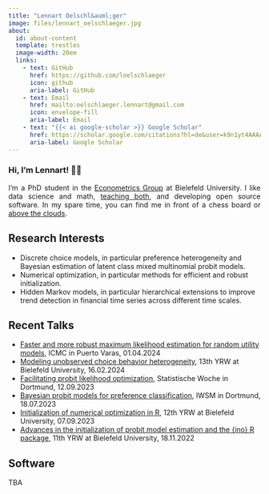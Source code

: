 ```yaml
---
title: "Lennart Oelschl&auml;ger"
image: files/lennart_oelschlaeger.jpg
about: 
  id: about-content
  template: trestles
  image-width: 20em
  links:
    - text: GitHub
      href: https://github.com/loelschlaeger
      icon: github
      aria-label: GitHub
    - text: Email
      href: mailto:oelschlaeger.lennart@gmail.com
      icon: envelope-fill
      aria-label: Email
    - text: "{{< ai google-scholar >}} Google Scholar"
      href: https://scholar.google.com/citations?hl=de&user=k9n1yt4AAAAJ
      aria-label: Google Scholar
---
```


:::::: {#about-content}
### Hi, I'm Lennart! 👋🙂

<div style="text-align: justify">
I'm a PhD student in the [Econometrics Group](https://www.uni-bielefeld.de/fakultaeten/wirtschaftswissenschaften/lehrbereiche/econometrics/) at Bielefeld University. I like data science and math, [teaching both](https://blogs.uni-bielefeld.de/blog/wiwi/entry/andreas_handl_lehrpreis_2024_anerkennung), and developing open source software. In my spare time, you can find me in front of a chess board or [above the clouds](https://www.youtube.com/watch?v=c2vc8qY3B5c).
</div>

::: {.callout-note collapse="true" appearance="minimal"}
## Research Interests

-   Discrete choice models, in particular preference heterogeneity and Bayesian estimation of latent class mixed multinomial probit models.
-   Numerical optimization, in particular methods for efficient and robust initialization.
-   Hidden Markov models, in particular hierarchical extensions to improve trend detection in financial time series across different time scales.
:::

::: {.callout-note collapse="true" appearance="minimal"}
## Recent Talks

- [Faster and more robust maximum likelihood estimation for random utility models](files/icmc_01_04_2024.pdf), ICMC in Puerto Varas, 01.04.2024
- [Modeling unobserved choice behavior heterogeneity](files/yrw_16_02_2024.pdf), 13th YRW at Bielefeld University, 16.02.2024
- [Facilitating probit likelihood optimization](files/statwo_12_09_2023.pdf), Statistische Woche in Dortmund, 12.09.2023
- [Bayesian probit models for preference classification](files/IWSM2023-oelschlaeger-bauer-poster.pdf), IWSM in Dortmund, 18.07.2023
- [Initialization of numerical optimization in R](files/yrw_07_09_2023.pdf), 12th YRW at Bielefeld University, 07.09.2023
- [Advances in the initialization of probit model estimation and the {ino} R package](files/yrw_18_11_2022.pdf), 11th YRW at Bielefeld University, 18.11.2022
:::

::: {.callout-note collapse="true" appearance="minimal"}
## Software

TBA
:::
::::::